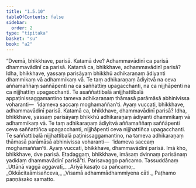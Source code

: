 ```yaml
---
title: "1.5.10"
tableOfContents: false
sidebar:
  order: 2
type: "tipitaka"
basket: "su"
book: "a2"
---
```



<DynamicBreadcrumb />

<Division number="52" book="a2">

<Paragraph number="123" book="a2">
“Dvemā, bhikkhave, parisā. Katamā dve? Adhammavādinī ca parisā dhammavādinī ca parisā. Katamā ca, bhikkhave, adhammavādinī parisā? Idha, bhikkhave, yassaṃ parisāyaṃ bhikkhū adhikaraṇaṃ ādiyanti dhammikaṃ vā adhammikaṃ vā. Te taṃ adhikaraṇaṃ ādiyitvā na ceva aññamaññaṃ saññāpenti na ca saññattiṃ upagacchanti, na ca nijjhāpenti na ca nijjhattiṃ upagacchanti. Te asaññattibalā anijjhattibalā appaṭinissaggamantino tameva adhikaraṇaṃ thāmasā parāmāsā abhinivissa voharanti—  ‘idameva saccaṃ moghamaññan’ti. Ayaṃ vuccati, bhikkhave, adhammavādinī parisā.
</Paragraph>

<Paragraph number="124" book="a2">
Katamā ca, bhikkhave, dhammavādinī parisā? Idha, bhikkhave, yassaṃ parisāyaṃ bhikkhū adhikaraṇaṃ ādiyanti dhammikaṃ vā adhammikaṃ vā. Te taṃ adhikaraṇaṃ ādiyitvā aññamaññaṃ saññāpenti ceva saññattiñca upagacchanti, nijjhāpenti ceva nijjhattiñca upagacchanti. Te saññattibalā nijjhattibalā paṭinissaggamantino, na tameva adhikaraṇaṃ thāmasā parāmāsā abhinivissa voharanti—  ‘idameva saccaṃ moghamaññan’ti. Ayaṃ vuccati, bhikkhave, dhammavādinī parisā. Imā kho, bhikkhave, dve parisā. Etadaggaṃ, bhikkhave, imāsaṃ dvinnaṃ parisānaṃ yadidaṃ dhammavādinī parisā”ti.

</Paragraph>
</Division>

<Paragraph number="125" type="center" book="a2">
Parisavaggo pañcamo.



</Paragraph>

<Paragraph number="126" type="center" book="a2">
Tassuddānaṃ


</Paragraph>

<Paragraph number="127" type="verses" book="a2">
_Uttānā vaggā aggavatī,_  
_Ariyā kasaṭo ca pañcamo;_  
_Okkācitaāmisañceva,_  
_Visamā adhammādhammiyena cāti._  


</Paragraph>

<Paragraph number="128" type="center" book="a2">
Paṭhamo paṇṇāsako samatto.
</Paragraph>